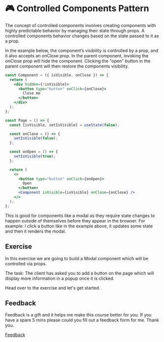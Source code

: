 
<Meta title="Lessons/🥈 Silver/🎮 Controlled Components Pattern/01-Lesson" />

# 🎮 Controlled Components Pattern

The concept of controlled components involves creating components with highly predictable behavior by managing their state through props. A controlled components behavior changes based on the state passed to it as a prop.

In the example below, the component’s visibility is controlled by a prop, and it also accepts an onClose prop. In the parent component, invoking the onClose prop will hide the component. Clicking the "open" button in the parent component will then restore the components visibility.

```jsx
const Component = ({ isVisible, onClose }) => {
  return (
    <div hidden={!isVisible}>
      <button type="button" onClick={onClose}>
        Close me
      </button>
    </div>
  );
};

const Page = () => {
  const [isVisible, setIsVisible] = useState(false);

  const onClose = () => {
    setIsVisible(false);
  };

  const onOpen = () => {
    setIsVisible(true);
  };

  return (
    <>
      <button type="button" onClick={onOpen}>
        Open
      </button>
      <Component isVisible={isVisible} onClose={onClose} />
    </>
  );
};
```

This is good for components like a modal as they require state changes to happen outside of themselves before they appear in the browser. For example: I click a button like in the example above, it updates some state and then it renders the modal.

## Exercise

In this exercise we are going to build a Modal component which will be controlled via props.

The task: The client has asked you to add a button on the page which will display more information in a popup once it is clicked.

Head over to the exercise and let's get started.

## Feedback

Feedback is a gift and it helps me make this course better for you. If you have a spare 5 mins please could you fill out a feedback form for me. Thank you.

[Feedback](https://github.com/code-mattclaffey/react-design-patterns/issues/new)
